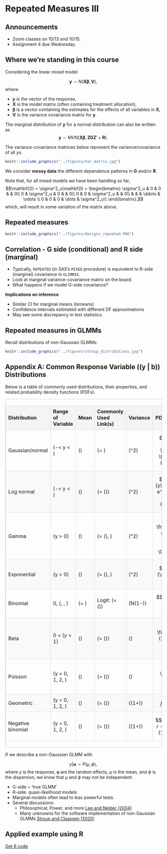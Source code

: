 # Repeated Measures III 

## Announcements 

- Zoom classes on 10/13 and 10/15. 
- Assignment 4 due Wednesday. 

## Where we're standing in this course  

Considering the linear mixed model 

$$\mathbf{y} \sim N(\mathbf{X}\boldsymbol{\beta}, \mathbf{V}),$$
where:

- $\mathbf{y}$ is the vector of the response, 
- $\mathbf{X}$ is the model matrix (often containing treatment allocation), 
- $\boldsymbol{\beta}$ is a vector containing the estimates for the effects of all variables in $\mathbf{X}$, 
- $\mathbf{V}$ is the variance covariance matrix for $\mathbf{y}$. 

The marginal distribution of $\mathbf{y}$ for a normal distribution can also be written as 
$$\mathbf{y} \sim MVN(\mathbf{X}\boldsymbol{\beta}, \mathbf{ZGZ}'+\mathbf{R}).$$

The variance-covariance matrices below represent the variance/covariance of all $y$s.   

```r
knitr::include_graphics("../figures/Var_matrix.jpg")
```

We consider **messy data** the different dependence patterns in $\mathbf{G}$ and/or $\mathbf{R}$. 

Note that, for all mixed models we have been handling so far, 
$$\mathbf{G} = \sigma^2_u\mathbf{I} = 
\begin{bmatrix} 
\sigma^2_u & 0 & 0 & & 0\\
0 & \sigma^2_u & 0 &  & 0\\
0 & 0 & \sigma^2_u &  & 0\\
 &  &  & \ddots & \vdots \\
0 & 0 & 0 & \dots & \sigma^2_u\\
\end{bmatrix},$$
which, will result in some variation of the matrix above. 



## Repeated measures 


```r
knitr::include_graphics("../figures/designs_repeated.PNG")
```

## Correlation - G side (conditional) and R side (marginal)
 
- Typically, `REPEATED` (in SAS's `MIXED` procedure) is equivalent to R-side (marginal) covariance in `GLIMMIX`. 
- Look at marginal variance-covariance matrix on the board. 
- What happens if we model G-side covariance? 

**Implications on inference** 

- Similar CI for marginal means (lsmeans)  
- Confidence intervals estimated with different DF approximations 
- May see some discrepancy in test statistics. 


## Repeated measures in GLMMs 

Recall distributions of non-Gaussian GLMMs:


```r
knitr::include_graphics("../figures/stroup_distributions.jpg")
```


## Appendix A: Common Response Variable (\(y | b\)) Distributions

Below is a table of commonly used distributions, their properties, and related probability density functions (PDFs).

<head>
    <meta charset="UTF-8">
    <meta name="viewport" content="width=device-width, initial-scale=1.0">
    <title>GLMMs</title>
    <style>
        .table-wrapper {
            width: 100%; 
            overflow-x: auto; 
            border: 1px solid #ccc; 
        }
        table {
            width: 100%;
            border-collapse: collapse;
            margin: 20px 0;
        }
        th, td {
            border: 1px solid #ddd;
            padding: 8px;
            text-align: left;
        }
        th {
            background-color: #f4f4f4;
            font-weight: bold;
        }
        tr:nth-child(even) {
            background-color: #f9f9f9;
        }
    </style>
</head>

<body>

<div class = "table-wrapper">
<table>
  <thead>
    <tr>
      <th><b>Distribution</b></th>
      <th><b>Range of Variable</b></th>
      <th><b>Mean</b></th>
      <th><b>Commonly Used Link(s)</b></th>
      <th><b>Variance</b></th>
      <th><b>PDF</b></th>
    </tr>
  </thead>
  <tbody>
    <tr>
      <td>Gaussian/normal</td>
      <td>\(-\infty < y < \infty\)</td>
      <td>\(\mu\)</td>
      <td>\(\eta = \mu\)</td>
      <td>\(\sigma^2\)</td>
      <td>$$f(y) = \frac{1}{\sqrt{2\pi \sigma^2}} e^{-\frac{(y-\mu)^2}{2\sigma^2}}$$</td>
    </tr>
    <tr>
      <td>Log normal</td>
      <td>\(-\infty < y < \infty\)</td>
      <td>\(\mu\)</td>
      <td>\(\eta = \log(\mu)\)</td>
      <td>\(\sigma^2\)</td>
      <td>$$f(y) = \frac{1}{y\sigma\sqrt{2\pi}} e^{-\frac{(\log y - \mu)^2}{2\sigma^2}}$$</td>
    </tr>
    <tr>
      <td>Gamma</td>
      <td>\(y > 0\)</td>
      <td>\(\mu\)</td>
      <td>\(\eta = \log(\mu), \frac{1}{\mu}\)</td>
      <td>\(\phi \mu^2\)</td>
      <td>$$f(y) = \frac{y^{\frac{\mu}{\phi} - 1} e^{-\frac{y}{\phi}}}{\phi^{\mu} \Gamma(\mu)}$$</td>
    </tr>
    <tr>
      <td>Exponential</td>
      <td>\(y > 0\)</td>
      <td>\(\mu\)</td>
      <td>\(\eta = \log(\mu), \frac{1}{\mu}\)</td>
      <td>\(\mu^2\)</td>
      <td>$$f(y) = \frac{1}{\mu} e^{-\frac{y}{\mu}}$$</td>
    </tr>
    <tr>
      <td>Binomial</td>
      <td>0, \(\frac{1}{N}, \dots, \frac{N}{N}\)</td>
      <td>\(\pi = \frac{\mu}{N}\)</td>
      <td>Logit: \(\eta = \log\left(\frac{\pi}{1-\pi}\right)\)</td>
      <td>\(N\pi(1-\pi)\)</td>
      <td>$$f(y) = \binom{N}{y} \pi^y (1-\pi)^{N-y}$$</td>
    </tr>
    <tr>
      <td>Beta</td>
      <td>0 < \(y < 1\)</td>
      <td>\(\mu\)</td>
      <td>\(\eta = \log\left(\frac{\mu}{1-\mu}\right)\)</td>
      <td>\(\frac{\mu(1-\mu)}{1+\phi}\)</td>
      <td>$$f(y) = \frac{y^{\alpha-1}(1-y)^{\beta-1}}{B(\alpha, \beta)}$$</td>
    </tr>
    <tr>
      <td>Poisson</td>
      <td>\(y = 0, 1, 2, \dots\)</td>
      <td>\(\lambda\)</td>
      <td>\(\eta = \log(\lambda)\)</td>
      <td>\(\lambda\)</td>
      <td>$$f(y) = \frac{\lambda^y e^{-\lambda}}{y!}$$</td>
    </tr>
    <tr>
      <td>Geometric</td>
      <td>\(y = 0, 1, 2, \dots\)</td>
      <td>\(\lambda\)</td>
      <td>\(\eta = \log(\lambda)\)</td>
      <td>\(\lambda(1+\lambda)\)</td>
      <td>$$f(y) = (1-\lambda)^y \lambda$$</td>
    </tr>
    <tr>
      <td>Negative binomial</td>
      <td>\(y = 0, 1, 2, \dots\)</td>
      <td>\(\lambda\)</td>
      <td>\(\eta = \log(\lambda)\)</td>
      <td>\(\lambda(1+\phi\lambda)\)</td>
      <td>$$f(y) = \binom{y + r - 1}{y} \lambda^r (1-\lambda)^y$$</td>
    </tr>
  </tbody>
</table>
</div>

If we describe a non-Gaussian GLMM with 

$${y}|\boldsymbol{u} \sim P({\mu}, \phi),$$
where $y$ is the response, $\boldsymbol{u}$ are the random effects, $\mu$ is the mean, and $\phi$ is the dispersion, 
we know that $\mu$ and $\phi$ may not be independent. 

- G-side ~ 'true GLMM' 
- R-side: quasi-likelihood models 
- Marginal models often lead to less powerful tests.
- Several discussions:
  - Philosophical, Power, and more [Lee and Nelder (2004)](https://projecteuclid.org/journals/statistical-science/volume-19/issue-2/Conditional-and-Marginal-Models-Another-View/10.1214/088342304000000305.full) 
  - Many unknowns for the software implementation of non-Gaussian GLMMs [Stroup and Claassen (2020)](jstor.org/stable/48736894) 

## Applied example using R  

[Get R code](../scripts/10062025_inclass_rm.Rmd)


